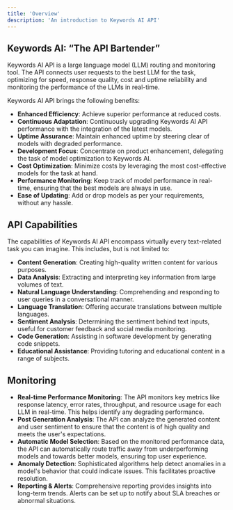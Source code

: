 ```yaml
---
title: 'Overview'
description: 'An introduction to Keywords AI API'
---
```


## Keywords AI: “The API Bartender”

Keywords AI API is a large language model (LLM) routing and monitoring tool. The API connects user requests to the best LLM for the task, optimizing for speed, response quality, cost and uptime reliability and monitoring the performance of the LLMs in real-time.

Keywords AI API brings the following benefits:

- **Enhanced Efficiency**: Achieve superior performance at reduced costs.
- **Continuous Adaptation**: Continuously upgrading Keywords AI API performance with the integration of the latest models.
- **Uptime Assurance**: Maintain enhanced uptime by steering clear of models with degraded performance.
- **Development Focus**: Concentrate on product enhancement, delegating the task of model optimization to Keywords AI.
- **Cost Optimization**: Minimize costs by leveraging the most cost-effective models for the task at hand.
- **Performance Monitoring**: Keep track of model performance in real-time, ensuring that the best models are always in use.
- **Ease of Updating**: Add or drop models as per your requirements, without any hassle.


## API Capabilities

The capabilities of Keywords AI API encompass virtually every text-related task you can imagine. This includes, but is not limited to:

- **Content Generation**: Creating high-quality written content for various purposes.
- **Data Analysis**: Extracting and interpreting key information from large volumes of text.
- **Natural Language Understanding**: Comprehending and responding to user queries in a conversational manner.
- **Language Translation**: Offering accurate translations between multiple languages.
- **Sentiment Analysis**: Determining the sentiment behind text inputs, useful for customer feedback and social media monitoring.
- **Code Generation**: Assisting in software development by generating code snippets.
- **Educational Assistance**: Providing tutoring and educational content in a range of subjects.

## Monitoring

- **Real-time Performance Monitoring**: The API monitors key metrics like response latency, error rates, throughput, and resource usage for each LLM in real-time. This helps identify any degrading performance.
- **Post Generation Analysis**: The API can analyze the generated content and user sentiment to ensure that the content is of high quality and meets the user's expectations.
- **Automatic Model Selection**: Based on the monitored performance data, the API can automatically route traffic away from underperforming models and towards better models, ensuring top user experience.
- **Anomaly Detection**: Sophisticated algorithms help detect anomalies in a model's behavior that could indicate issues. This facilitates proactive resolution.
- **Reporting & Alerts**: Comprehensive reporting provides insights into long-term trends. Alerts can be set up to notify about SLA breaches or abnormal situations.